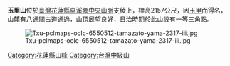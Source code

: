 {{Infobox Mountain
| 名稱 =玉里山
| 照片 =TRA Yuli Station and Yulishan 20071028.jpg
| 照片說明 =自玉里車站眺望玉里山 
| 海拔 = {{convert|2157|m|ft|0}}
| 位置 = {{TWN}}[[花蓮縣|花蓮縣]][[卓溪鄉|卓溪鄉]]
| 山脈 =[[中央山脈|中央山脈]]
| 相對高度 =
| 座標 ={{coord|23|22|47.14|N|121|14|35.82|E}}
| pushpin_map = Taiwan
| pushpin_map_caption = 玉里山的位置
| latd=23 |latm=22 |lats=47.14 |latNS=N
| longd=121 |longm=14 |longs=35.82 |longEW=E
}}

'''玉里山'''位於[[臺灣|臺灣]][[花蓮縣|花蓮縣]][[卓溪鄉|卓溪鄉]][[中央山脈|中央山脈]]支稜上，標高2157公尺，因[[玉里鎮|玉里]]而得名，山麓有[[八通關古道|八通關古道]]通過，山頂展望良好，[[台灣日治時期|日治時期]]{{lj|陸地測量部}}於此山設有一等[[三角點|三角點]]。

[[File:Txu-pclmaps-oclc-6550512-tamazato-yama-2317-iii.jpg|left]]

[[Category:花蓮縣山峰|Category:花蓮縣山峰]]
[[Category:台灣中級山|Category:台灣中級山]]